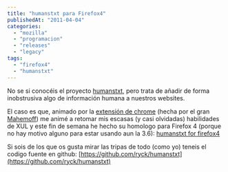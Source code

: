 ```yaml
---
title: "humanstxt para Firefox4"
publishedAt: "2011-04-04"
categories: 
  - "mozilla"
  - "programacion"
  - "releases"
  - "legacy"
tags: 
  - "firefox4"
  - "humanstxt"
---
```


No se si conocéis el proyecto [humanstxt](http://humanstxt.org/), pero trata de añadir de forma inobstrusiva algo de información humana a nuestros websites.

El caso es que, animado por la [extensión de chrome](https://chrome.google.com/webstore/detail/pocdghmbbodjiclginddlaimdaholhfk) (hecha por el gran [Mahemoff](http://softwareas.com/)) me animé a retomar mis escasas (y casi olvidadas) habilidades de XUL y este fin de semana he hecho su homologo para Firefox 4 (porque no hay motivo alguno para estar usando aun la 3.6): [humanstxt for firefox4](https://addons.mozilla.org/en-US/firefox/addon/humanstxt/)

Si sois de los que os gusta mirar las tripas de todo (como yo) teneis el codigo fuente en github: [https://github.com/ryck/humanstxt](https://github.com/ryck/humanstxt)
